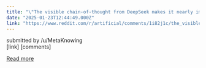 ```yaml
---
title: "\"The visible chain-of-thought from DeepSeek makes it nearly impossible to avoid anthropomorphizing the thing... It makes you feel like you are reading the diary of a somewhat tortured soul who wants to help.\""
date: "2025-01-23T12:44:49.000Z"
link: "https://www.reddit.com/r/artificial/comments/1i82j1c/the_visible_chainofthought_from_deepseek_makes_it/"
---
```


submitted by    /u/MetaKnowing  
 [link]   [comments]

[Read more](https://www.reddit.com/r/artificial/comments/1i82j1c/the_visible_chainofthought_from_deepseek_makes_it/)
